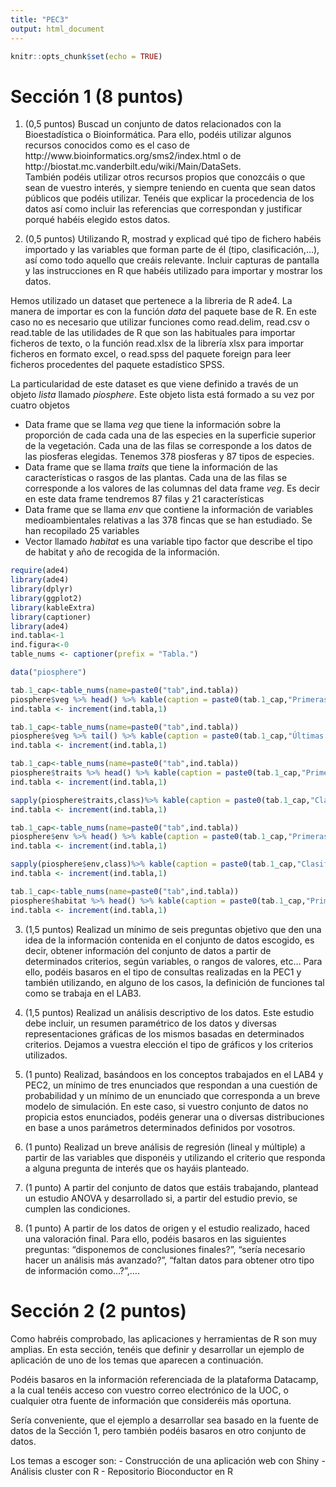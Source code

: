 ```yaml
---
title: "PEC3"
output: html_document
---
```


```r
knitr::opts_chunk$set(echo = TRUE)
```

# Sección 1 (8 puntos) 

1. (0,5 puntos)  Buscad un conjunto de datos relacionados con la Bioestadística o Bioinformática. Para ello, podéis utilizar algunos recursos conocidos como es el caso de http://www.bioinformatics.org/sms2/index.html o de http://biostat.mc.vanderbilt.edu/wiki/Main/DataSets.  
También podéis utilizar otros recursos propios que conozcáis o que sean de vuestro interés, y siempre teniendo en cuenta que sean datos públicos que podéis utilizar.  Tenéis que explicar la procedencia de los datos así como incluir las referencias que correspondan y justificar porqué habéis elegido estos datos.

2. (0,5 puntos) Utilizando R, mostrad y explicad qué tipo de fichero habéis importado y las variables que forman parte de él (tipo, clasificación,...), así como todo aquello que creáis relevante. Incluir capturas de pantalla y las instrucciones en R que habéis utilizado para importar y  mostrar los datos. 

Hemos utilizado un dataset que pertenece a la libreria de R ade4.  La manera de importar es con la función *data* del paquete base de R. En este caso no es necesario que utilizar funciones como read.delim, read.csv o read.table de las utilidades de R que son las habituales para importar ficheros de texto, o la función read.xlsx de la librería xlsx para importar ficheros en formato excel, o read.spss del paquete foreign para leer ficheros procedentes del paquete estadístico SPSS.

La particularidad de este dataset es que viene definido a través de un objeto *lista* llamado *piosphere*. 
Este objeto lista está formado a su vez por cuatro objetos

<!-- La presión que ejercen los animales sobre los recursos, no se presenta -->
<!-- uniformemente a lo largo del lote, esta ampliamente aceptado que la presión es -->
<!-- mayor cerca de los puntos en donde los animales se reúnen a beber. Lange -->
<!-- (1969) emplea el termino “piosfera” para describir esta relación entre las -->
<!-- aguadas y los animales en pastoreo. Por lo tanto se entiende como piosfera al -->
<!-- sitio que rodea los puntos de bebidas en donde la presión por pastoreo sobre el -->
<!-- suelo y la vegetación, es muy intensa y esta presión disminuye con distancias -->
<!-- crecientes a los puntos de bebida.  -->

- Data frame que se llama *veg* que tiene la información sobre la proporción de cada  cada una de las especies en la superficie superior de la vegetación. Cada una de las filas se corresponde a los datos de las piosferas elegidas. Tenemos 378 piosferas y 87 tipos de especies.
- Data frame que se llama *traits* que tiene la información de las características o rasgos de las plantas. Cada una de las filas se corresponde a los valores de las columnas del data frame *veg*. Es decir en este data frame tendremos 87 filas y 21 características
- Data frame que se llama *env* que contiene la información de variables medioambientales relativas a las 378 fincas que se han estudiado. Se han recopilado 25 variables
- Vector llamado *habitat* es una variable tipo factor que describe el tipo de habitat y año de recogida de la información.

```r
require(ade4)
library(ade4)
library(dplyr)
library(ggplot2)
library(kableExtra)
library(captioner)
library(ade4)
ind.tabla<-1
ind.figura<-0
table_nums <- captioner(prefix = "Tabla.")
```


```r
data("piosphere")
```


```r
tab.1_cap<-table_nums(name=paste0("tab",ind.tabla))
piosphere$veg %>% head() %>% kable(caption = paste0(tab.1_cap,"Primeras seis filas de Data Frame veg")) %>% kable_styling()
ind.tabla <- increment(ind.tabla,1)

tab.1_cap<-table_nums(name=paste0("tab",ind.tabla))
piosphere$veg %>% tail() %>% kable(caption = paste0(tab.1_cap,"Últimas seis filas de Data Frame veg")) %>% kable_styling()
ind.tabla <- increment(ind.tabla,1)
```

```r
tab.1_cap<-table_nums(name=paste0("tab",ind.tabla))
piosphere$traits %>% head() %>% kable(caption = paste0(tab.1_cap,"Primeras seis filas de Data Frame traits")) %>% kable_styling()
ind.tabla <- increment(ind.tabla,1)

sapply(piosphere$traits,class)%>% kable(caption = paste0(tab.1_cap,"Clasificación de las variables que definen los rasgos de las especies"),col.names = "Tipo de Variable") %>% kable_styling()
ind.tabla <- increment(ind.tabla,1)

```


```r
tab.1_cap<-table_nums(name=paste0("tab",ind.tabla))
piosphere$env %>% head() %>% kable(caption = paste0(tab.1_cap,"Primeras seis filas de Data Frame env")) %>% kable_styling()
ind.tabla <- increment(ind.tabla,1)

sapply(piosphere$env,class)%>% kable(caption = paste0(tab.1_cap,"Clasificación de las variables que definen las variables medioambientales recogidas"),col.names = "Tipo de Variable") %>% kable_styling()
ind.tabla <- increment(ind.tabla,1)
```

```r
tab.1_cap<-table_nums(name=paste0("tab",ind.tabla))
piosphere$habitat %>% head() %>% kable(caption = paste0(tab.1_cap,"Primeros seis elementos de Vector habitat")) %>% kable_styling()
ind.tabla <- increment(ind.tabla,1)
```



3. (1,5 puntos) Realizad un mínimo de seis preguntas objetivo que den una idea de la información contenida en el conjunto de datos escogido, es decir, obtener información del conjunto de datos a partir de determinados criterios, según variables, o rangos de valores, etc... Para ello, podéis basaros en el tipo de consultas realizadas en la PEC1 y también utilizando, en alguno de los casos, la definición de funciones tal como se trabaja en el LAB3.

4. (1,5 puntos) Realizad un análisis descriptivo de los datos. Este estudio debe incluir, un resumen paramétrico de los datos y diversas representaciones gráficas de los mismos basadas en determinados criterios. Dejamos a vuestra elección el tipo de gráficos y los criterios utilizados.





5. (1 punto) Realizad, basándoos en los conceptos trabajados en el LAB4 y PEC2, un mínimo de tres enunciados que respondan a una cuestión de probabilidad y un mínimo de un enunciado que corresponda a un breve modelo de simulación. En este caso, si vuestro conjunto de datos no propicia estos enunciados, podéis generar una o diversas distribuciones en base a unos parámetros determinados definidos por vosotros. 

6. (1 punto) Realizad un breve análisis de regresión (lineal y múltiple) a partir de las variables que disponéis y utilizando el criterio que responda a alguna pregunta de interés que os hayáis planteado.

7. (1 punto) A partir del conjunto de datos que estáis trabajando, plantead un estudio ANOVA y desarrollado si, a partir del estudio previo, se cumplen las condiciones.

8. (1 punto) A partir de los datos de origen y el estudio realizado, haced una valoración final. Para ello, podéis basaros en las siguientes preguntas: "disponemos de conclusiones finales?", "sería necesario hacer un análisis más avanzado?", "faltan datos para obtener otro tipo de información como...?",.... 


# Sección 2 (2 puntos) 
Como habréis comprobado, las aplicaciones y herramientas de R son muy amplias. En esta sección, tenéis que definir y desarrollar un ejemplo de aplicación de uno de los  temas que aparecen a continuación. 

Podéis basaros en la información referenciada de la plataforma Datacamp, a la cual tenéis acceso con vuestro correo electrónico de la UOC, o cualquier otra fuente de información que consideréis más oportuna.

Sería conveniente, que el ejemplo a desarrollar sea basado en la fuente de datos de la Sección 1, pero también podéis basaros en otro conjunto de datos.

Los temas a escoger son:
- Construcción de una aplicación web con Shiny 
- Análisis cluster con R 
- Repositorio Bioconductor en R 
